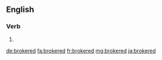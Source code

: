 ==English==

===Verb===
{{head|en}}

# {{en-past of|broker}}

[[de:brokered]]
[[fa:brokered]]
[[fr:brokered]]
[[mg:brokered]]
[[ja:brokered]]